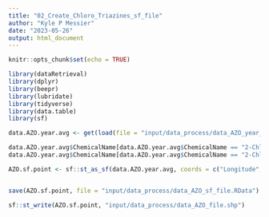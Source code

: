 ```yaml
---
title: "02_Create_Chloro_Triazines_sf_file"
author: "Kyle P Messier"
date: "2023-05-26"
output: html_document
---
```


```r
knitr::opts_chunk$set(echo = TRUE)
```



```r
library(dataRetrieval)
library(dplyr)
library(beepr)
library(lubridate)
library(tidyverse)
library(data.table)
library(sf)
```



```r
data.AZO.year.avg <- get(load(file = "input/data_process/data_AZO_year_avg.RData"))

data.AZO.year.avg$ChemicalName[data.AZO.year.avg$ChemicalName == "2-Chloro-4-isopropylamino-6-amino-s-triazine"] <- "Deethylatrazine"
data.AZO.year.avg$ChemicalName[data.AZO.year.avg$ChemicalName == "2-Chloro-4,6-diamino-s-triazine"] <- "Diaminoatrazine"

AZO.sf.point <- sf::st_as_sf(data.AZO.year.avg, coords = c("Longitude", "Latitude"), crs = "EPSG:4326")


save(AZO.sf.point, file = "input/data_process/data_AZO_sf_file.RData")

sf::st_write(AZO.sf.point, "input/data_process/data_AZO_file.shp")
```

